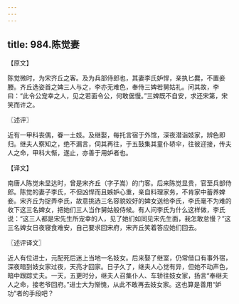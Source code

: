 ```yaml
---
---
---
```

title: 984.陈觉妻
---



【原文】

陈觉微时，为宋齐丘之客。及为兵部侍郎也，其妻李氏妒悍，亲执匕爨，不置妾媵。齐丘选姿首之婢三人与之，李亦无难色，奉侍三婢若舅姑礼。问其故，李曰：“此令公宠幸之人，见之若面令公，何敢倨慢。”三婢既不自安，求还宋第，宋笑而许之。

〖述评〗

近有一甲科丧偶，眷一土妓。及继娶，每托言宿于外馆，深夜潜诣妓家，辨色即归。继夫人察知之，绝不漏言，伺其再往，于五鼓集其童仆轿伞，往彼迎接，传夫人之命，甲科大惭，遂止，亦善于用妒者也。

【译文】

南唐人陈觉未显达时，曾是宋齐丘（字子嵩）的门客。后来陈觉显贵，官至兵部侍郎。陈觉的妻子李氏，不但凶悍而且嫉妒心重，亲自料理家务，不肯家中蓄养婢妾。宋齐丘为捉弄李氏，故意挑选三名容貌姣好的婢女送给李氏，李氏毫不为难的收下这三名婢女，把她们三人当作舅姑般侍候。有人问李氏为什么这样做，李氏说：“这三人都是宋先生所宠幸的人，见了她们如同见宋先生面，我怎敢怠慢？”这三名婢女日夜寝食难安，自己要求回宋府，宋齐丘笑着答应她们回去。

〖述评译文〗

近人有位进士，元配死后迷上当地一名妓女。后来娶了继室，仍常借口有事外宿，深夜暗到妓女家过夜，天亮才回家。日子久了，继夫人心觉有异，但她不动声色，暗中跟踪丈夫。一天，五更时分，继夫人召集仆人、车轿往妓女家，扬言“奉继夫人之命，接老爷回府。”进士大为惭愧，从此不敢再去妓女家。这也算是善用“妒功”者的手段吧？